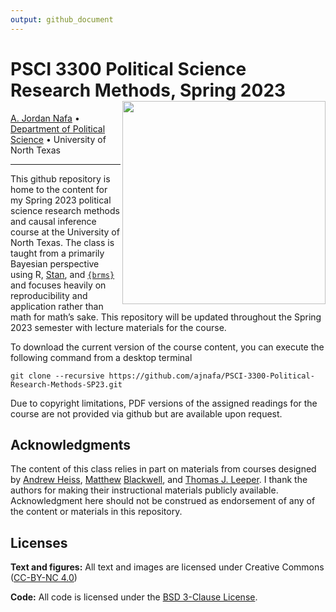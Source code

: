 ```yaml
---
output: github_document
---
```


# PSCI 3300 Political Science Research Methods, Spring 2023 <img src='assets/logo/psci-3300-sp23-dag-trimmed-hex.png' align="right" height="325" />

[A. Jordan Nafa](https://www.ajordannafa.com/) • [Department of Political Science](https://politicalscience.unt.edu/) • University of North Texas

---

This github repository is home to the content for my Spring 2023 political 
science research methods and causal inference course at the University of 
North Texas. The class is taught from a primarily Bayesian perspective using 
R, [Stan](https://mc-stan.org/), and [`{brms}`](https://github.com/paul-buerkner/brms) and focuses heavily on reproducibility and application rather than math for 
math's sake. This repository will be updated throughout the Spring 2023 
semester with lecture materials for the course.

To download the current version of the course content, you can execute the 
following command from a desktop terminal

```
git clone --recursive https://github.com/ajnafa/PSCI-3300-Political-Research-Methods-SP23.git
```

Due to copyright limitations, PDF versions of the assigned readings for the 
course are not provided via github but are available upon request.

## Acknowledgments

The content of this class relies in part on materials from courses designed 
by [Andrew Heiss](https://github.com/andrewheiss/evalsp23.classes.andrewheiss.com/blob/main/LICENSE.md), 
[Matthew](https://github.com/mattblackwell/gov2003-f21-site) [Blackwell](https://github.com/mattblackwell/gov50-f22-site), 
and [Thomas J. Leeper](https://github.com/leeper/designcourse). I thank the 
authors for making their instructional materials publicly available. 
Acknowledgment here should not be construed as endorsement of any of the 
content or materials in this repository.

## Licenses

**Text and figures:** All text and images are licensed under Creative Commons ([CC-BY-NC 4.0](https://creativecommons.org/licenses/by-nc/4.0/))

**Code:** All code is licensed under the [BSD 3-Clause License](LICENSE.md).
